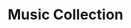 ---
title: "Music Collection"
publishedAt: "2024-05-01"
summary: "A collection of my best musical productions across different styles."
images:
  - "/images/projects/music-project/cover.jpg"
team:
  - name: "Terence"
    role: "Music Producer"
    avatar: "/images/avatar.jpg"
    linkedIn: ""
mainMusic:
  src: "/music/Surin.mp3"
  title: "Surin"
  style: "Deep Ambient"
  cover: "/images/projects/music-project/cover (1).jpg"
extraMusics:
  - src: "/music/Deux_fois_toi_six.mp3"
    title: "Deux fois toi six"
    style: "Underground Electronic"
    cover: "/images/projects/music-project/cover (2).jpg"
  - src: "/music/Neutralite_suisse.mp3"
    title: "Neutralité suisse"
    style: "Underground Electronic"
    cover: "/images/projects/music-project/cover (2).jpg"
  - src: "/music/Casse_la_demarche_dans_le_metro.mp3"
    title: "Casse la démarche dans le métro"
    style: "Underground Electronic"
    cover: "/images/projects/music-project/cover (2).jpg"
  - src: "/music/Autrement.mp3"
    title: "Autrement"
    style: "Deep Chillwave"
    cover: "/images/projects/music-project/cover (4).jpg"
  - src: "/music/Geppetto_contre_les_ninjas.mp3"
    title: "Geppetto contre les ninjas"
    style: "Deep Chillwave"
    cover: "/images/projects/music-project/cover (4).jpg"
  - src: "/music/Gueule_de_bois.mp3"
    title: "Gueule de bois"
    style: "Deep Chillwave"
    cover: "/images/projects/music-project/cover (4).jpg"
  - src: "/music/Traite_de_paix.mp3"
    title: "Traité de paix"
    style: "Deep Ambient"
    cover: "/images/projects/music-project/cover (1).jpg"
  - src: "/music/Clarte_des_reflets.mp3"
    title: "Clarté des reflets"
    style: "Deep Ambient"
    cover: "/images/projects/music-project/cover (1).jpg"
  - src: "/music/Double_double.mp3"
    title: "Double double"
    style: "Melodic Techno"
    cover: "/images/projects/music-project/cover (3).jpg"
  - src: "/music/Deficit_calorique.mp3"
    title: "Déficit Calorique"
    style: "Melodic Techno"
    cover: "/images/projects/music-project/cover (3).jpg"
  - src: "/music/Matin_theine.mp3"
    title: "Matin Théiné"
    style: "Melodic Techno"
    cover: "/images/projects/music-project/cover (3).jpg"
  - src: "/music/Extase_terminal.mp3"
    title: "Extase terminale"
    style: "Melodic Techno"
    cover: "/images/projects/music-project/cover (3).jpg"
--- 